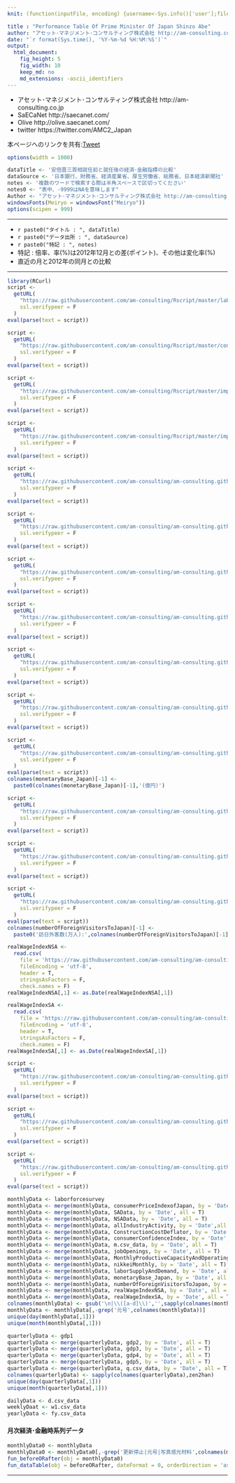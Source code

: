 ```yaml
---
knit: (function(inputFile, encoding) {username<-Sys.info()['user'];fileName<-'defaultPath.csv';pathToFile <-paste0('C:/Users/', username,'/Desktop/pathToCSV/');setwd(pathToFile);buf0<-read.csv(fileName,header = F,skip = 0,stringsAsFactor = F,check.names = F,fileEncoding = 'utf-8');timeStamp<-format(Sys.time(),'%Y%m%d%H%M%S');rmarkdown::render(inputFile, encoding = encoding, output_file = paste0('C:/Users/',username,buf0[2,1],'charts/','am-consulting.co.jp-PerformanceTableOfShinzoAbe.html')) })

title : "Performance Table Of Prime Minister Of Japan Shinzo Abe"
author: "アセット･マネジメント･コンサルティング株式会社 http://am-consulting.co.jp"
date: "`r format(Sys.time(), '%Y-%m-%d %H:%M:%S')`"
output: 
  html_document:
    fig_height: 5
    fig_width: 10
    keep_md: no
    md_extensions: -ascii_identifiers 
---
```

<link href="http://knowledgevault.saecanet.com/components/rmarkdown-html.css" rel="stylesheet">
<style>
.main-container {max-width : 1300px; margin-left : auto; margin-right : auto;}
table{white-space : nowrap;}
td.negative {color : red;}
</style>

<script>
<!-- # Reference http://www.hanselman.com/blog/MakingNegativeNumbersTurnRedUsingCSSAndJavascript.aspx -->
function MakeNegative() {
  TDs = document.getElementsByTagName('td');
  for (var i=0; i<TDs.length; i++) {
    var temp = TDs[i];
    if (temp.firstChild.nodeValue.indexOf('-') == 0) temp.className = "negative";
  }
}
</script>

- アセット･マネジメント･コンサルティング株式会社 http://am-consulting.co.jp
- SaECaNet http://saecanet.com/
- Olive http://olive.saecanet.com/
- twitter https://twitter.com/AMC2_Japan

本ページへのリンクを共有:<a href="https://twitter.com/share" class="twitter-share-button" data-via="AMC2_Japan" data-size="large">Tweet</a> <script>!function(d,s,id){var js,fjs=d.getElementsByTagName(s)[0],p=/^http:/.test(d.location)?'http':'https';if(!d.getElementById(id)){js=d.createElement(s);js.id=id;js.src=p+'://platform.twitter.com/widgets.js';fjs.parentNode.insertBefore(js,fjs);}}(document, 'script', 'twitter-wjs');</script>

```r
options(width = 1000)
```

```r
dataTitle <- '安倍晋三首相就任前と就任後の経済･金融指標の比較'
dataSource <- '日本銀行、財務省、経済産業省、厚生労働省、総務省、日本経済新聞社'
notes <- '複数のワードで検索する際は半角スペースで区切ってください'
notes0 <- "表中、-9999はNAを意味します"
Author <- "アセット･マネジメント･コンサルティング株式会社 http://am-consulting.co.jp"
windowsFonts(Meiryo = windowsFont("Meiryo"))
options(scipen = 999)
```

***

- `r paste0("タイトル : ", dataTitle)`
- `r paste0("データ出所 : ", dataSource)`
- `r paste0("特記 : ", notes)`
- 特記 : 倍率、率(%)は2012年12月との差(ポイント)、その他は変化率(%)
- 直近の月と2012年の同月との比較

***

```r
library(RCurl)
script <-
  getURL(
    "https://raw.githubusercontent.com/am-consulting/Rscript/master/laborForceSurveyofJapan.r",
    ssl.verifypeer = F
  )
eval(parse(text = script))

script <-
  getURL(
    "https://raw.githubusercontent.com/am-consulting/Rscript/master/consumerPriceIndexofJapan.r",
    ssl.verifypeer = F
  )
eval(parse(text = script))

script <-
  getURL(
    "https://raw.githubusercontent.com/am-consulting/Rscript/master/importConstructionStatistics.r",
    ssl.verifypeer = F
  )
eval(parse(text = script))

script <-
  getURL(
    "https://raw.githubusercontent.com/am-consulting/Rscript/master/importGDPofJapan.r",
    ssl.verifypeer = F
  )
eval(parse(text = script))

script <-
  getURL(
    "https://raw.githubusercontent.com/am-consulting/am-consulting.github.io/master/importAllIndustryActivity.r",
    ssl.verifypeer = F
  )
eval(parse(text = script))

script <-
  getURL(
    "https://raw.githubusercontent.com/am-consulting/am-consulting.github.io/master/importConstructionCostDeflator.r",
    ssl.verifypeer = F
  )
eval(parse(text = script))

script <-
  getURL(
    "https://raw.githubusercontent.com/am-consulting/am-consulting.github.io/master/importConsumerConfidenceSurvey.r",
    ssl.verifypeer = F
  )
eval(parse(text = script))

script <-
  getURL(
    "https://raw.githubusercontent.com/am-consulting/am-consulting.github.io/master/importDataFromBOJ.r",
    ssl.verifypeer = F
  )
eval(parse(text = script))

script <-
  getURL(
    "https://raw.githubusercontent.com/am-consulting/am-consulting.github.io/master/importEmploymentReferralsForGeneralWorkers.r",
    ssl.verifypeer = F
  )
eval(parse(text = script))

script <-
  getURL(
    "https://raw.githubusercontent.com/am-consulting/am-consulting.github.io/master/importLaborSupplyAndDemand.r",
    ssl.verifypeer = F
  )
eval(parse(text = script))

script <-
  getURL(
    "https://raw.githubusercontent.com/am-consulting/am-consulting.github.io/master/importMonetarybaseOfJapan.r",
    ssl.verifypeer = F
  )
eval(parse(text = script))
colnames(monetaryBase_Japan)[-1] <-
  paste0(colnames(monetaryBase_Japan)[-1],'(億円)')

script <-
  getURL(
    "https://raw.githubusercontent.com/am-consulting/am-consulting.github.io/master/importMonthlyProductiveCapacityAndOperatingRatio.r",
    ssl.verifypeer = F
  )
eval(parse(text = script))

script <-
  getURL(
    "https://raw.githubusercontent.com/am-consulting/am-consulting.github.io/master/importNikkeiMonthly.r",
    ssl.verifypeer = F
  )
eval(parse(text = script))

script <-
  getURL(
    "https://raw.githubusercontent.com/am-consulting/am-consulting.github.io/master/importNumberOfForeignVisitorsToJapan.r",
    ssl.verifypeer = F
  )
eval(parse(text = script))
colnames(numberOfForeignVisitorsToJapan)[-1] <-
  paste0('訪日外客数(万人):',colnames(numberOfForeignVisitorsToJapan)[-1])

realWageIndexNSA <-
  read.csv(
    file = 'https://raw.githubusercontent.com/am-consulting/am-consulting.github.io/master/csv/realWageIndexNSA.csv',
    fileEncoding = 'utf-8',
    header = T,
    stringsAsFactors = F,
    check.names = F)
realWageIndexNSA[,1] <- as.Date(realWageIndexNSA[,1])

realWageIndexSA <-
  read.csv(
    file = 'https://raw.githubusercontent.com/am-consulting/am-consulting.github.io/master/csv/realWageIndexSA.csv',
    fileEncoding = 'utf-8',
    header = T,
    stringsAsFactors = F,
    check.names = F)
realWageIndexSA[,1] <- as.Date(realWageIndexSA[,1])
```

```r
script <-
  getURL(
    "https://raw.githubusercontent.com/am-consulting/am-consulting.github.io/master/transposeDataFrame.r",
    ssl.verifypeer = F
  )
eval(parse(text = script))

script <-
  getURL(
    "https://raw.githubusercontent.com/am-consulting/am-consulting.github.io/master/R-dataTablesFunction.r",
    ssl.verifypeer = F
  )
eval(parse(text = script))

script <-
  getURL(
    "https://raw.githubusercontent.com/am-consulting/am-consulting.github.io/master/R-beforeORafterFunction.r",
    ssl.verifypeer = F
  )
eval(parse(text = script))
```

```r
monthlyData <- laborforcesurvey
monthlyData <- merge(monthlyData, consumerPriceIndexofJapan, by = 'Date', all = T)
monthlyData <- merge(monthlyData, SAData, by = 'Date', all = T)
monthlyData <- merge(monthlyData, NSAData, by = 'Date', all = T)
monthlyData <- merge(monthlyData, allIndustryActivity, by = 'Date',all = T)
monthlyData <- merge(monthlyData, ConstructionCostDeflator, by = 'Date', all = T)
monthlyData <- merge(monthlyData, consumerConfidenceIndex, by = 'Date', all = T)
monthlyData <- merge(monthlyData, m.csv_data, by = 'Date', all = T)
monthlyData <- merge(monthlyData, jobOpenings, by = 'Date', all = T)
monthlyData <- merge(monthlyData, MonthlyProductiveCapacityAndOperatingRatio, by = 'Date', all = T)
monthlyData <- merge(monthlyData, nikkeiMonthly, by = 'Date', all = T)
monthlyData <- merge(monthlyData, laborSupplyAndDemand, by = 'Date', all = T)
monthlyData <- merge(monthlyData, monetaryBase_Japan, by = 'Date', all = T)
monthlyData <- merge(monthlyData, numberOfForeignVisitorsToJapan, by = 'Date', all = T)
monthlyData <- merge(monthlyData, realWageIndexNSA, by = 'Date', all = T)
monthlyData <- merge(monthlyData, realWageIndexSA, by = 'Date', all = T)
colnames(monthlyData) <- gsub('\n|\\([a-d]\\)','',sapply(colnames(monthlyData),zen2han))
monthlyData <- monthlyData[,-grep('元号',colnames(monthlyData))]
unique(day(monthlyData[,1]))
unique(month(monthlyData[,1]))
```

```r
quarterlyData <- gdp1
quarterlyData <- merge(quarterlyData, gdp2, by = 'Date', all = T)
quarterlyData <- merge(quarterlyData, gdp3, by = 'Date', all = T)
quarterlyData <- merge(quarterlyData, gdp4, by = 'Date', all = T)
quarterlyData <- merge(quarterlyData, gdp5, by = 'Date', all = T)
quarterlyData <- merge(quarterlyData, q.csv_data, by = 'Date', all = T)
colnames(quarterlyData) <- sapply(colnames(quarterlyData),zen2han)
unique(day(quarterlyData[,1]))
unique(month(quarterlyData[,1]))
```

```r
dailyData <- d.csv_data
weeklyDaat <- w1.csv_data
yearlyData <- fy.csv_data
```

#### 月次経済･金融時系列データ

```r
monthlyData0 <- monthlyData
monthlyData0 <- monthlyData0[,-grep('更新停止|元号|写真感光材料',colnames(monthlyData0))]
fun_beforeORafter(obj = monthlyData0)
fun_dataTable(obj = beforeORafter, dateFormat = 0, orderDirection = 'asc', leftcolumns = 2, menuLength = 15)
```

***
<script>MakeNegative()</script>
<script>
  (function(i,s,o,g,r,a,m){i['GoogleAnalyticsObject']=r;i[r]=i[r]||function(){
  (i[r].q=i[r].q||[]).push(arguments)},i[r].l=1*new Date();a=s.createElement(o),
  m=s.getElementsByTagName(o)[0];a.async=1;a.src=g;m.parentNode.insertBefore(a,m)
  })(window,document,'script','https://www.google-analytics.com/analytics.js','ga');

  ga('create', 'UA-3077339-5', 'auto');
  ga('send', 'pageview');

</script>

